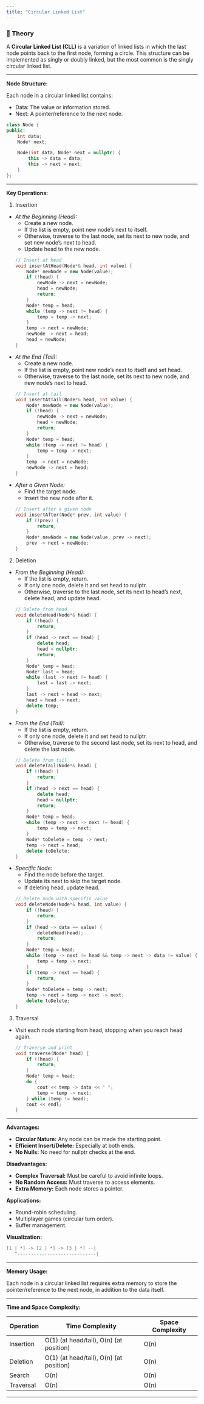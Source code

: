 ```yaml
---
title: "Circular Linked List"
---
```


### 📖 Theory

A **Circular Linked List (CLL)** is a variation of linked lists in which the last node points back to the first node, forming a circle. This structure can be implemented as singly or doubly linked, but the most common is the singly circular linked list.

---

**Node Structure:**

Each node in a circular linked list contains:

- Data: The value or information stored.
- Next: A pointer/reference to the next node.

```cpp
class Node {
public:
    int data;
    Node* next;

    Node(int data, Node* next = nullptr) {
        this -> data = data;
        this -> next = next;
    }
};
```

---

**Key Operations:**

1. Insertion

- *At the Beginning (Head):*
  - Create a new node.
  - If the list is empty, point new node's next to itself.
  - Otherwise, traverse to the last node, set its next to new node, and set new node's next to head.
  - Update head to the new node.

  ```cpp
  // Insert at head
  void insertAtHead(Node*& head, int value) {
      Node* newNode = new Node(value);
      if (!head) {
          newNode -> next = newNode;
          head = newNode;
          return;
      }
      Node* temp = head;
      while (temp -> next != head) {
          temp = temp -> next;
      }
      temp -> next = newNode;
      newNode -> next = head;
      head = newNode;
  }
  ```

- *At the End (Tail):*
  - Create a new node.
  - If the list is empty, point new node's next to itself and set head.
  - Otherwise, traverse to the last node, set its next to new node, and new node's next to head.

  ```cpp
  // Insert at tail
  void insertAtTail(Node*& head, int value) {
      Node* newNode = new Node(value);
      if (!head) {
          newNode -> next = newNode;
          head = newNode;
          return;
      }
      Node* temp = head;
      while (temp -> next != head) {
          temp = temp -> next;
      }
      temp -> next = newNode;
      newNode -> next = head;
  }
  ```

- *After a Given Node:*
  - Find the target node.
  - Insert the new node after it.

  ```cpp
  // Insert after a given node
  void insertAfter(Node* prev, int value) {
      if (!prev) {
          return;
      }
      Node* newNode = new Node(value, prev -> next);
      prev -> next = newNode;
  }
  ```

2. Deletion

- *From the Beginning (Head):*
  - If the list is empty, return.
  - If only one node, delete it and set head to nullptr.
  - Otherwise, traverse to the last node, set its next to head's next, delete head, and update head.

  ```cpp
  // Delete from head
  void deleteHead(Node*& head) {
      if (!head) {
          return;
      }
      if (head -> next == head) {
          delete head;
          head = nullptr;
          return;
      }
      Node* temp = head;
      Node* last = head;
      while (last -> next != head) {
          last = last -> next;
      }
      last -> next = head -> next;
      head = head -> next;
      delete temp;
  }
  ```

- *From the End (Tail):*
  - If the list is empty, return.
  - If only one node, delete it and set head to nullptr.
  - Otherwise, traverse to the second last node, set its next to head, and delete the last node.

  ```cpp
  // Delete from tail
  void deleteTail(Node*& head) {
      if (!head) {
          return;
      }
      if (head -> next == head) {
          delete head;
          head = nullptr;
          return;
      }
      Node* temp = head;
      while (temp -> next -> next != head) {
          temp = temp -> next;
      }
      Node* toDelete = temp -> next;
      temp -> next = head;
      delete toDelete;
  }
  ```

- *Specific Node:*
  - Find the node before the target.
  - Update its next to skip the target node.
  - If deleting head, update head.

  ```cpp
  // Delete node with specific value
  void deleteNode(Node*& head, int value) {
      if (!head) {
          return;
      }
      if (head -> data == value) {
          deleteHead(head);
          return;
      }
      Node* temp = head;
      while (temp -> next != head && temp -> next -> data != value) {
          temp = temp -> next;
      }
      if (temp -> next == head) {
          return;
      }
      Node* toDelete = temp -> next;
      temp -> next = temp -> next -> next;
      delete toDelete;
  }
  ```

3. Traversal

- Visit each node starting from head, stopping when you reach head again.

  ```cpp
  // Traverse and print
  void traverse(Node* head) {
      if (!head) {
          return;
      }
      Node* temp = head;
      do {
          cout << temp -> data << " ";
          temp = temp -> next;
      } while (temp != head);
      cout << endl;
  }
  ```

---

**Advantages:**

- **Circular Nature:** Any node can be made the starting point.
- **Efficient Insert/Delete:** Especially at both ends.
- **No Nulls:** No need for nullptr checks at the end.

**Disadvantages:**

- **Complex Traversal:** Must be careful to avoid infinite loops.
- **No Random Access:** Must traverse to access elements.
- **Extra Memory:** Each node stores a pointer.

**Applications:**

- Round-robin scheduling.
- Multiplayer games (circular turn order).
- Buffer management.

**Visualization:**

```cpp
[1 | *] -> [2 | *] -> [3 | *] --|
   ^-----------------------------|
```

---

**Memory Usage:**

Each node in a circular linked list requires extra memory to store the pointer/reference to the next node, in addition to the data itself.

---

**Time and Space Complexity:**

| Operation   | Time Complexity                | Space Complexity |
|-------------|-------------------------------|------------------|
| Insertion   | O(1) (at head/tail), O(n) (at position) | O(n)    |
| Deletion    | O(1) (at head/tail), O(n) (at position) | O(n)    |
| Search      | O(n)                          | O(n)             |
| Traversal   | O(n)                          | O(n)             |

---